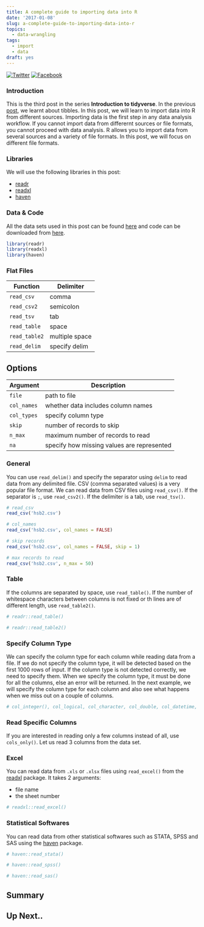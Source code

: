 ```yaml
---
title: A complete guide to importing data into R
date: '2017-01-08'
slug: a-complete-guide-to-importing-data-into-r
topics:
  - data-wrangling
tags:
  - import
  - data
draft: yes
---
```


<style type="text/css">
.table {
  width: 50%;
}
</style>

[![Twitter](http://i.imgur.com/tXSoThF.png)](https://twitter.com/login?redirect_after_login=%2Fhome%3Fstatus)
[![Facebook](http://i.imgur.com/P3YfQoD.png)](https://www.facebook.com/sharer/sharer.php?u=)

### Introduction

This is the third post in the series **Introduction to tidyverse**. In the previous [post](https://rsquaredacademy.github.io/blog/post/introduction-to-tibbles/), we learnt about tibbles. In this post, we will learn to import data into R from different sources. Importing data is the first step in any data analysis workflow. If you cannot import data from differernt sources or file formats, you cannot proceed with data analysis. R allows you to import data from several sources and a variety of file formats. In this post, we will focus on different file formats. 

### Libraries

We will use the following libraries in this post:

- [readr](http://readr.tidyverse.org/)
- [readxl](http://readxl.tidyverse.org/)
- [haven](http://haven.tidyverse.org/)

### Data & Code

All the data sets used in this post can be found [here](https://github.com/rsquaredacademy/datasets) and code can be downloaded from [here]().

```r
library(readr)
library(readxl)
library(haven)
```

### Flat Files

Function         | Delimiter
---------------- | ---------
`read_csv`       | comma
`read_csv2`      | semicolon
`read_tsv`       | tab
`read_table`     | space
`read_table2`    | multiple space
`read_delim`     | specify delim

## Options

Argument     | Description
------------ | ---------
`file`       | path to file
`col_names`  | whether data includes column names
`col_types`  | specify column type
`skip`       | number of records to skip
`n_max`      | maximum number of records to read
`na`         | specify how missing values are represented

### General

You can use `read_delim()` and specify the separator using `delim` to read data from any delimited file. CSV (comma separated values) is a very popular file format. We can read data from CSV files using `read_csv()`. If the separator is `;`, use `read_csv2()`. If the delimiter is a tab, use `read_tsv()`.

```r
# read_csv
read_csv('hsb2.csv')

# col_names
read_csv('hsb2.csv', col_names = FALSE)

# skip records
read_csv('hsb2.csv', col_names = FALSE, skip = 1)

# max records to read
read_csv('hsb2.csv', n_max = 50)
```

### Table

If the columns are separated by space, use `read_table()`. If the number of whitespace characters between columns is not fixed or th lines are of different length, use `read_table2()`.


```r
# readr::read_table()

# readr::read_table2()
```

### Specify Column Type

We can specify the column type for each column while reading data from a file. If we do not specify the column type, it will be detected based on the first 1000 rows of input. If the column type is not detected correctly, we need to specify them. When we specify the column type, it must be done for all the columns, else an error will be returned. In the next example, we will specify the column type for each column and also see what happens when we miss out on a couple of columns.

```r
# col_integer(), col_logical, col_character, col_double, col_datetime, col_date, col_time
```

### Read Specific Columns

If you are interested in reading only a few columns instead of all, use `cols_only()`. Let us read 3 columns from the data set.

### Excel

You can read data from `.xls` or `.xlsx` files using `read_excel()` from the [readxl](http://readxl.tidyverse.org/) package. It takes 2 arguments:

- file name
- the sheet number

```r
# readxl::read_excel()
```

### Statistical Softwares

You can read data from other statistical softwares such as STATA, SPSS and SAS using the [haven](http://haven.tidyverse.org/) package.

```r
# haven::read_stata()

# haven::read_spss()

# haven::read_sas()
```

## Summary

## Up Next..
